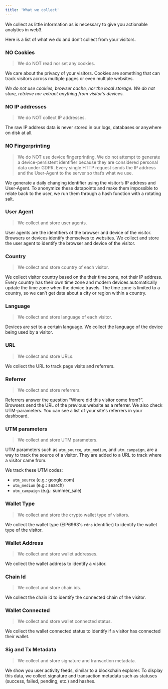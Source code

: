 ```yaml
---
title: 'What we collect'
---
```


We collect as little information as is necessary to give you actionable analytics in web3. 

Here is a list of what we do and don’t collect from your visitors.

### NO Cookies

> We do NOT read nor set any cookies.

We care about the privacy of your visitors. Cookies are something that can track visitors across multiple pages or even multiple websites. 

*We do not use cookies, browser cache, nor the local storage. We do not store, retrieve nor extract anything from visitor’s devices.*

### NO IP addresses

> We do NOT collect IP addresses.

The raw IP address data is never stored in our logs, databases or anywhere on disk at all.

### NO Fingerprinting

> We do NOT use device fingerprinting.
We do not attempt to generate a device-persistent identifier because they are considered personal data under GDPR. 
Every single HTTP request sends the IP address and the User-Agent to the server so that’s what we use. 

We generate a daily changing identifier using the visitor’s IP address and User-Agent. 
To anonymize these datapoints and make them impossible to relate back to the user, we run them through a hash function with a rotating salt.

### User Agent

> We collect and store user agents.

User agents are the identifiers of the browser and device of the visitor. Browsers or devices identify themselves to websites. 
We collect and store the user agent to identify the browser and device of the visitor.

### Country

> We collect and store country of each visitor.

We collect visitor country based on the their time zone, not their IP address. Every country has their own time zone and modern devices automatically update the time zone when the device travels. 
The time zone is limited to a country, so we can’t get data about a city or region within a country.

### Language

> We collect and store language of each visitor.

Devices are set to a certain language. We collect the language of the device being used by a visitor.

### URL

> We collect and store URLs.

We collect the URL to track page visits and referrers.

### Referrer

> We collect and store referrers.

Referrers answer the question “Where did this visitor come from?”. Browsers send the URL of the previous website as a referrer. 
We also check UTM-parameters. You can see a list of your site's referrers in your dashboard.

### UTM parameters

> We collect and store UTM parameters.

UTM parameters such as `utm_source`, `utm_medium`, and `utm_campaign`, are a way to track the source of a visitor. 
They are added to a URL to track where a visitor came from.

We track these UTM codes:

- `utm_source` (e.g.: google.com)
- `utm_medium` (e.g.: search)
- `utm_campaign` (e.g.: summer_sale)

### Wallet Type

> We collect and store the crypto wallet type of visitors.

We collect the wallet type (EIP6963's `rdns` identifier) to identify the wallet type of the visitor.

### Wallet Address

> We collect and store wallet addresses.

We collect the wallet address to identify a visitor.

### Chain Id

> We collect and store chain ids.

We collect the chain id to identify the connected chain of the visitor.

### Wallet Connected

> We collect and store wallet connected status.

We collect the wallet connected status to identify if a visitor has connected their wallet.

### Sig and Tx Metadata

> We collect and store signature and transaction metadata.

We show you user activity feeds, similar to a blockchain explorer.
To display this data, we collect signature and transaction metadata such as statuses (success, failed, pending, etc.) and hashes.
